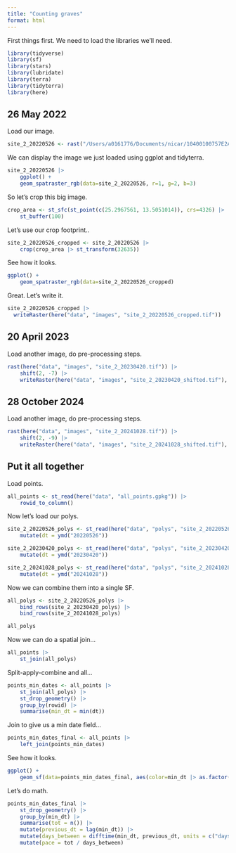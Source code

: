 ```yaml
---
title: "Counting graves"
format: html
---
```


First things first. We need to load the libraries we'll need.

```r
library(tidyverse)
library(sf)
library(stars)
library(lubridate)
library(terra)
library(tidyterra)
library(here)
```

## 26 May 2022

Load our image.

```r
site_2_20220526 <- rast("/Users/a0161776/Documents/nicar/10400100757E2A00 3.tif")
```

We can display the image we just loaded using ggplot and tidyterra.

```r
site_2_20220526 |>
    ggplot() +
    geom_spatraster_rgb(data=site_2_20220526, r=1, g=2, b=3)
```

So let's crop this big image.

```r
crop_area <- st_sfc(st_point(c(25.2967561, 13.5051014)), crs=4326) |>
    st_buffer(100)
```

Let's use our crop footprint..

```r
site_2_20220526_cropped <- site_2_20220526 |>
    crop(crop_area |> st_transform(32635))
```

See how it looks.

```r
ggplot() + 
    geom_spatraster_rgb(data=site_2_20220526_cropped)
```

Great. Let's write it.

```r
site_2_20220526_cropped |>
  writeRaster(here("data", "images", "site_2_20220526_cropped.tif"))
```

## 20 April 2023

Load another image, do pre-processing steps.

```r
rast(here("data", "images", "site_2_20230420.tif")) |>
    shift(2, -7) |>
    writeRaster(here("data", "images", "site_2_20230420_shifted.tif"), overwrite=TRUE)
```

## 28 October 2024

Load another image, do pre-processing steps.

```r
rast(here("data", "images", "site_2_20241028.tif")) |> 
    shift(2, -9) |>
    writeRaster(here("data", "images", "site_2_20241028_shifted.tif"), overwrite=TRUE)
```

## Put it all together

Load points.

```r
all_points <- st_read(here("data", "all_points.gpkg")) |>
    rowid_to_column()
```

Now let's load our polys.

```r
site_2_20220526_polys <- st_read(here("data", "polys", "site_2_20220526_polys.geojson")) |>
    mutate(dt = ymd("20220526"))

site_2_20230420_polys <- st_read(here("data", "polys", "site_2_20230420_polys.geojson")) |>
    mutate(dt = ymd("20230420"))

site_2_20241028_polys <- st_read(here("data", "polys", "site_2_20241028_polys.geojson")) |>
    mutate(dt = ymd("20241028"))
```

Now we can combine them into a single SF.

```r
all_polys <- site_2_20220526_polys |>
    bind_rows(site_2_20230420_polys) |>
    bind_rows(site_2_20241028_polys)

all_polys
```

Now we can do a spatial join...

```r
all_points |>
    st_join(all_polys)
```

Split-apply-combine and all...

```r
points_min_dates <- all_points |>
    st_join(all_polys) |>
    st_drop_geometry() |>
    group_by(rowid) |>
    summarise(min_dt = min(dt))
```

Join to give us a min date field...

```r
points_min_dates_final <- all_points |>
    left_join(points_min_dates)
```

See how it looks.

```r
ggplot() + 
    geom_sf(data=points_min_dates_final, aes(color=min_dt |> as.factor()))
```

Let's do math.

```r
points_min_dates_final |>
    st_drop_geometry() |>
    group_by(min_dt) |>
    summarise(tot = n()) |>
    mutate(previous_dt = lag(min_dt)) |>
    mutate(days_between = difftime(min_dt, previous_dt, units = c("days")) |> as.integer()) |>
    mutate(pace = tot / days_between)
```
